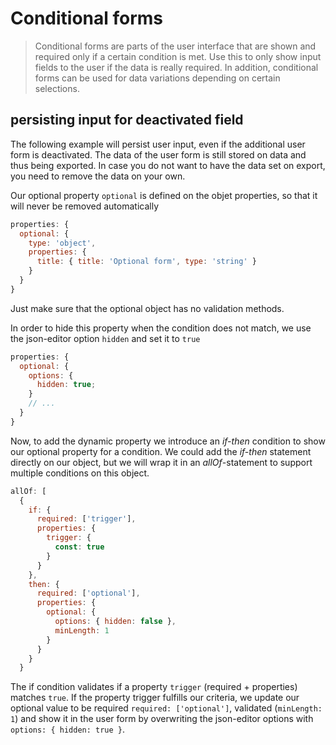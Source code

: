 
<Meta title="Cookbook/ConditionalForms" />

# Conditional forms

> Conditional forms are parts of the user interface that are shown and required only if a certain condition is met. Use this to only show input fields to the user if the data is really required. In addition, conditional forms can be used for data variations depending on certain selections.

<!-- This library stays fully compatible to json-schema specifications where possible. In the context of user views, this might not always be the wanted behaviour. For example: If a user deactivates a conditional input field, we would want to store this value in case it is restored later on. -->

## persisting input for deactivated field

The following example will persist user input, even if the additional user form is deactivated. The data of the user form is still stored on data and thus being exported. In case you do not want to have the data set on export, you need to remove the data on your own.

<Canvas>
  <JsonForm
    options={{ title: false }}
    addOptionalProps={false}
    schema={{
      type: 'object',
      title: 'allOf with single if-then-else statements',
      required: ['trigger'],
      properties: {
        trigger: {
          title: 'with additional field',
          type: 'boolean',
          default: false
        },
        optional: {
          options: { hidden: true, title: false },
          type: 'object',
          required: ['title'],
          properties: {
            title: {
              title: 'Optional form',
              type: 'string'
            }
          }
        }
      },
      allOf: [
        {
          if: {
            required: ['trigger'],
            properties: {
              trigger: {
                const: true
              }
            }
          },
          then: {
            required: ['optional'],
            properties: {
              optional: {
                options: { hidden: false },
                minLength: 1
              }
            }
          }
        }
      ]
    }}
  />
</Canvas>

Our optional property `optional` is defined on the objet properties, so that it will never be removed automatically

```js
properties: {
  optional: {
    type: 'object',
    properties: {
      title: { title: 'Optional form', type: 'string' }
    }
  }
}
```

Just make sure that the optional object has no validation methods.

In order to hide this property when the condition does not match, we use the json-editor option `hidden` and set it to `true`

```js
properties: {
  optional: {
    options: {
      hidden: true;
    }
    // ...
  }
}
```

Now, to add the dynamic property we introduce an _if-then_ condition to show our optional property for a condition. We could add the _if-then_ statement directly on our object, but we will wrap it in an _allOf_-statement to support multiple conditions on this object.

```js
allOf: [
  {
    if: {
      required: ['trigger'],
      properties: {
        trigger: {
          const: true
        }
      }
    },
    then: {
      required: ['optional'],
      properties: {
        optional: {
          options: { hidden: false },
          minLength: 1
        }
      }
    }
  }
```

The if condition validates if a property `trigger` (required + properties) matches `true`. If the property trigger fulfills our criteria, we update our optional value to be required `required: ['optional']`, validated (`minLength: 1`) and show it in the user form by overwriting the json-editor options with `options: { hidden: true }`.
